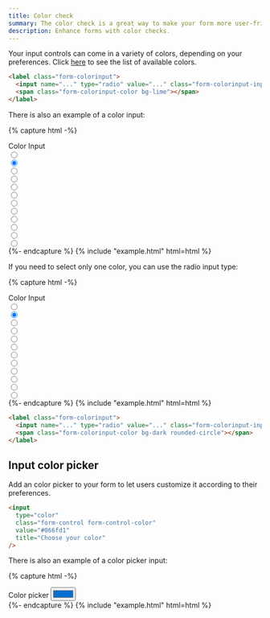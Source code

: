 ```yaml
---
title: Color check
summary: The color check is a great way to make your form more user-friendly and engaging. You can use the color check to create a visually appealing form that will help users make decisions quickly and easily.
description: Enhance forms with color checks.
---
```


Your input controls can come in a variety of colors, depending on your preferences. Click [here](/docs/ui/base/colors) to see the list of available colors.

```html
<label class="form-colorinput">
  <input name="..." type="radio" value="..." class="form-colorinput-input" />
  <span class="form-colorinput-color bg-lime"></span>
</label>
```

There is also an example of a color input:

{% capture html -%}
<div class="mb-3">
  <label class="form-label">Color Input</label>
  <div class="row g-2">
    <div class="col-auto">
      <label class="form-colorinput">
        <input name="color" type="radio" value="dark" class="form-colorinput-input" />
        <span class="form-colorinput-color bg-dark"></span>
      </label>
    </div>
    <div class="col-auto">
      <label class="form-colorinput form-colorinput-light">
        <input name="color" type="radio" value="white" class="form-colorinput-input" checked />
        <span class="form-colorinput-color bg-white"></span>
      </label>
    </div>
    <div class="col-auto">
      <label class="form-colorinput">
        <input name="color" type="radio" value="blue" class="form-colorinput-input" />
        <span class="form-colorinput-color bg-blue"></span>
      </label>
    </div>
    <div class="col-auto">
      <label class="form-colorinput">
        <input name="color" type="radio" value="azure" class="form-colorinput-input" />
        <span class="form-colorinput-color bg-azure"></span>
      </label>
    </div>
    <div class="col-auto">
      <label class="form-colorinput">
        <input name="color" type="radio" value="indigo" class="form-colorinput-input" />
        <span class="form-colorinput-color bg-indigo"></span>
      </label>
    </div>
    <div class="col-auto">
      <label class="form-colorinput">
        <input name="color" type="radio" value="purple" class="form-colorinput-input" />
        <span class="form-colorinput-color bg-purple"></span>
      </label>
    </div>
    <div class="col-auto">
      <label class="form-colorinput">
        <input name="color" type="radio" value="pink" class="form-colorinput-input" />
        <span class="form-colorinput-color bg-pink"></span>
      </label>
    </div>
    <div class="col-auto">
      <label class="form-colorinput">
        <input name="color" type="radio" value="red" class="form-colorinput-input" />
        <span class="form-colorinput-color bg-red"></span>
      </label>
    </div>
    <div class="col-auto">
      <label class="form-colorinput">
        <input name="color" type="radio" value="orange" class="form-colorinput-input" />
        <span class="form-colorinput-color bg-orange"></span>
      </label>
    </div>
    <div class="col-auto">
      <label class="form-colorinput">
        <input name="color" type="radio" value="yellow" class="form-colorinput-input" />
        <span class="form-colorinput-color bg-yellow"></span>
      </label>
    </div>
    <div class="col-auto">
      <label class="form-colorinput">
        <input name="color" type="radio" value="lime" class="form-colorinput-input" />
        <span class="form-colorinput-color bg-lime"></span>
      </label>
    </div>
    <div class="col-auto">
      <label class="form-colorinput">
        <input name="color" type="radio" value="green" class="form-colorinput-input" />
        <span class="form-colorinput-color bg-green"></span>
      </label>
    </div>
  </div>
</div>
{%- endcapture %}
{% include "example.html" html=html %}

If you need to select only one color, you can use the radio input type:


{% capture html -%}
<div class="mb-3">
  <label class="form-label">Color Input</label>
  <div class="row g-2">
    <div class="col-auto">
      <label class="form-colorinput">
        <input name="color-rounded" type="radio" value="dark" class="form-colorinput-input" />
        <span class="form-colorinput-color bg-dark rounded-circle"></span>
      </label>
    </div>
    <div class="col-auto">
      <label class="form-colorinput form-colorinput-light">
        <input
          name="color-rounded"
          type="radio"
          value="white"
          class="form-colorinput-input"
          checked
        />
        <span class="form-colorinput-color bg-white rounded-circle"></span>
      </label>
    </div>
    <div class="col-auto">
      <label class="form-colorinput">
        <input name="color-rounded" type="radio" value="blue" class="form-colorinput-input" />
        <span class="form-colorinput-color bg-blue rounded-circle"></span>
      </label>
    </div>
    <div class="col-auto">
      <label class="form-colorinput">
        <input name="color-rounded" type="radio" value="azure" class="form-colorinput-input" />
        <span class="form-colorinput-color bg-azure rounded-circle"></span>
      </label>
    </div>
    <div class="col-auto">
      <label class="form-colorinput">
        <input name="color-rounded" type="radio" value="indigo" class="form-colorinput-input" />
        <span class="form-colorinput-color bg-indigo rounded-circle"></span>
      </label>
    </div>
    <div class="col-auto">
      <label class="form-colorinput">
        <input name="color-rounded" type="radio" value="purple" class="form-colorinput-input" />
        <span class="form-colorinput-color bg-purple rounded-circle"></span>
      </label>
    </div>
    <div class="col-auto">
      <label class="form-colorinput">
        <input name="color-rounded" type="radio" value="pink" class="form-colorinput-input" />
        <span class="form-colorinput-color bg-pink rounded-circle"></span>
      </label>
    </div>
    <div class="col-auto">
      <label class="form-colorinput">
        <input name="color-rounded" type="radio" value="red" class="form-colorinput-input" />
        <span class="form-colorinput-color bg-red rounded-circle"></span>
      </label>
    </div>
    <div class="col-auto">
      <label class="form-colorinput">
        <input name="color-rounded" type="radio" value="orange" class="form-colorinput-input" />
        <span class="form-colorinput-color bg-orange rounded-circle"></span>
      </label>
    </div>
    <div class="col-auto">
      <label class="form-colorinput">
        <input name="color-rounded" type="radio" value="yellow" class="form-colorinput-input" />
        <span class="form-colorinput-color bg-yellow rounded-circle"></span>
      </label>
    </div>
    <div class="col-auto">
      <label class="form-colorinput">
        <input name="color-rounded" type="radio" value="lime" class="form-colorinput-input" />
        <span class="form-colorinput-color bg-lime rounded-circle"></span>
      </label>
    </div>
    <div class="col-auto">
      <label class="form-colorinput">
        <input name="color-rounded" type="radio" value="green" class="form-colorinput-input" />
        <span class="form-colorinput-color bg-green rounded-circle"></span>
      </label>
    </div>
  </div>
</div>
{%- endcapture %}
{% include "example.html" html=html %}

```html
<label class="form-colorinput">
  <input name="..." type="radio" value="..." class="form-colorinput-input" />
  <span class="form-colorinput-color bg-dark rounded-circle"></span>
</label>
```

## Input color picker

Add an color picker to your form to let users customize it according to their preferences.

```html
<input
  type="color"
  class="form-control form-control-color"
  value="#066fd1"
  title="Choose your color"
/>
```

There is also an example of a color picker input:

{% capture html -%}
<div class="mb-3">
  <label class="form-label">Color picker</label>
  <input
    type="color"
    class="form-control form-control-color"
    value="#066fd1"
    title="Choose your color"
  />
</div>
{%- endcapture %}
{% include "example.html" html=html %}

